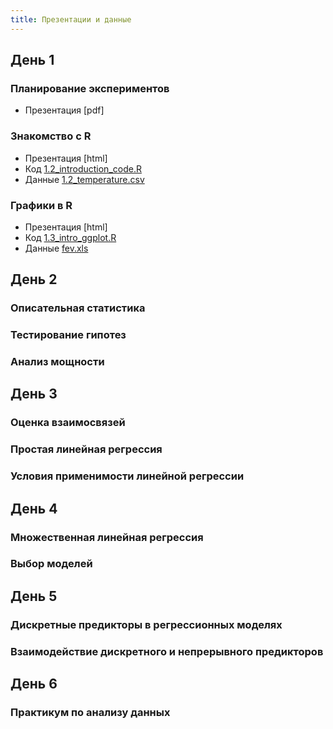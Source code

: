 ```yaml
---
title: Презентации и данные
---
```


## День 1

### Планирование экспериментов

- Презентация [pdf]<!-- (1.1_experimental_design.pdf) -->

### Знакомство с R

- Презентация [html]<!-- (1.2_introduction.html) -->
- Код [1.2_introduction_code.R](1.2_introduction_code.R)
- Данные [1.2_temperature.csv](data/1.2_temperature.csv)

### Графики в R

- Презентация [html]<!-- (1.3_intro_ggplot.html) -->
- Код [1.3_intro_ggplot.R](1.3_intro_ggplot.R)
- Данные [fev.xls](data/fev.xls)

## День 2

### Описательная статистика

### Тестирование гипотез

### Анализ мощности

## День 3

### Оценка взаимосвязей

### Простая линейная регрессия

### Условия применимости линейной регрессии

## День 4

### Множественная линейная регрессия

### Выбор моделей

## День 5

### Дискретные предикторы в регрессионных моделях

### Взаимодействие дискретного и непрерывного предикторов

## День 6

### Практикум по анализу данных



